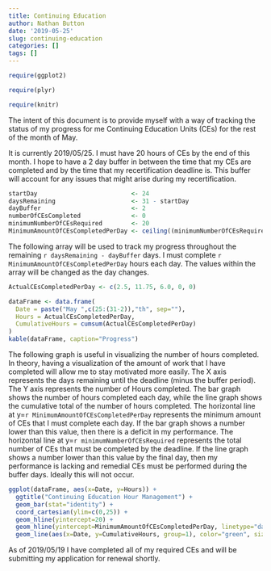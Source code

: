 ```yaml
---
title: Continuing Education
author: Nathan Button
date: '2019-05-25'
slug: continuing-education
categories: []
tags: []
---
```


```r
require(ggplot2)

require(plyr)

require(knitr)

```

The intent of this document is to provide myself with a way of tracking the status of my progress for me Continuing Education Units (CEs) for the rest of the month of May.

It is currently 2019/05/25.  I must have 20 hours of CEs by the end of this month.  I hope to have a 2 day buffer in between the time that my CEs are completed and by the time that my recertification deadline is.  This buffer will account for any issues that might arise during my recertification.

```r
startDay                          <- 24
daysRemaining                     <- 31 - startDay
dayBuffer                         <- 2
numberOfCEsCompleted              <- 0
minimumNumberOfCEsRequired        <- 20
MinimumAmountOfCEsCompletedPerDay <- ceiling((minimumNumberOfCEsRequired - numberOfCEsCompleted) / (daysRemaining - dayBuffer))
```

The following array will be used to track my progress throughout the remaining `r daysRemaining - dayBuffer` days.  I must complete `r MinimumAmountOfCEsCompletedPerDay` hours each day.  The values within the array will be changed as the day changes.  

```r
ActualCEsCompletedPerDay <- c(2.5, 11.75, 6.0, 0, 0)

dataFrame <- data.frame(
  Date = paste("May ",c(25:(31-2)),"th", sep=""),
  Hours = ActualCEsCompletedPerDay,
  CumulativeHours = cumsum(ActualCEsCompletedPerDay)
)
kable(dataFrame, caption="Progress")
```

The following graph is useful in visualizing the number of hours completed.  In theory, having a visualization of the amount of work that I have completed will allow me to stay motivated more easily.  The X axis represents the days remaining until the deadline (minus the buffer period).  The Y axis represents the number of Hours completed.  The bar graph shows the number of hours completed each day, while the line graph shows the cumulative total of the number of hours completed.  The horizontal line at y=`r MinimumAmountOfCEsCompletedPerDay` represents the minimum amount of CEs that I must complete each day.  If the bar graph shows a number lower than this value, then there is a deficit in my performance.  The horizontal line at y=`r minimumNumberOfCEsRequired` represents the total number of CEs that must be completed by the deadline.  If the line graph shows a number lower than this value by the final day, then my performance is lacking and remedial CEs must be performed during the buffer days.  Ideally this will not occur.

```r
ggplot(dataFrame, aes(x=Date, y=Hours)) + 
  ggtitle("Continuing Education Hour Management") +
  geom_bar(stat="identity") + 
  coord_cartesian(ylim=c(0,25)) +
  geom_hline(yintercept=20) + 
  geom_hline(yintercept=MinimumAmountOfCEsCompletedPerDay, linetype="dashed", color="red") +
  geom_line(aes(x=Date, y=CumulativeHours, group=1), color="green", size=2)
```

As of 2019/05/19 I have completed all of my required CEs and will be submitting my application for renewal shortly.


